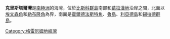 {{Coord|66|23|S|66|30|W|source:GNIS|display=title}}

'''克里斯塔爾灣'''是[[南極洲|南極洲]]的海灣，位於[[比斯科群島|比斯科群島]]南部和[[葛拉漢地|葛拉漢地]]沿岸之間，北面以[[埃文森角|埃文森角]]和[[勒布隆角|勒布隆角]]為界，南面是[[霍爾德法斯特角|霍爾德法斯特角]]、[[魯島|魯島]]、[[利亞德島|利亞德島]]和[[錫拉德群島|錫拉德群島]]。

{{DEFAULTSORT:Crystal Sound}}
[[Category:格雷厄姆地峽灣|Category:格雷厄姆地峽灣]]


{{Biscoes-geo-stub}}